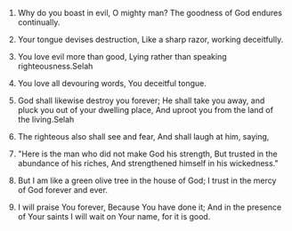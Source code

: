 
1. Why do you boast in evil, O mighty man? The goodness of God endures continually.

2. Your tongue devises destruction, Like a sharp razor, working deceitfully.

3. You love evil more than good, Lying rather than speaking righteousness.Selah

4. You love all devouring words, You deceitful tongue.

5. God shall likewise destroy you forever; He shall take you away, and pluck you out of your dwelling place, And uproot you from the land of the living.Selah

6. The righteous also shall see and fear, And shall laugh at him, saying,

7. "Here is the man who did not make God his strength, But trusted in the abundance of his riches, And strengthened himself in his wickedness."

8. But I am like a green olive tree in the house of God; I trust in the mercy of God forever and ever.

9. I will praise You forever, Because You have done it; And in the presence of Your saints I will wait on Your name, for it is good.


